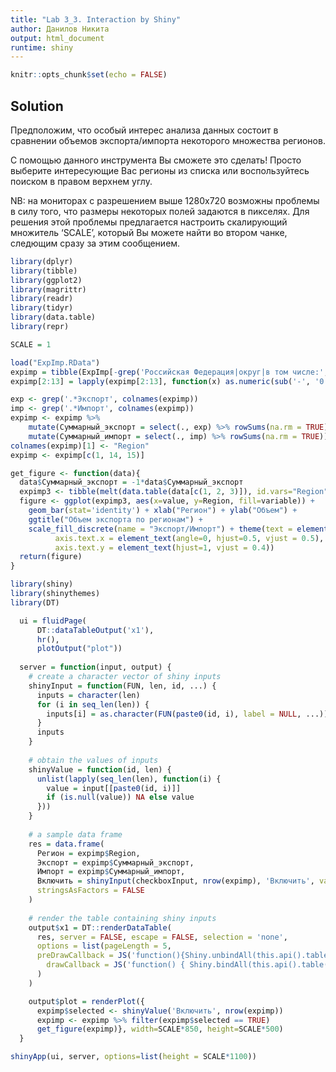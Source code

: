 ```yaml
---
title: "Lab 3_3. Interaction by Shiny"
author: Данилов Никита
output: html_document
runtime: shiny
---
```


```r
knitr::opts_chunk$set(echo = FALSE)
```

## Solution

Предположим, что особый интерес анализа данных состоит в сравнении объемов экспорта/импорта некоторого множества регионов. 

С помощью данного инструмента Вы сможете это сделать! Просто выберите интересующие Вас регионы из списка или воспользуйтесь поиском в правом верхнем углу.

NB: на мониторах с разрешением выше 1280х720 возможны проблемы в силу того, что размеры некоторых полей задаются в пикселях. Для решения этой проблемы предлагается настроить скалирующий множитель 'SCALE', который Вы можете найти во втором чанке, следющим сразу за этим сообщением.

<!-- Загрузим необходимые библиотеки и исходные данные -->
```r
library(dplyr)
library(tibble)
library(ggplot2)
library(magrittr)
library(readr)
library(tidyr)
library(data.table)
library(repr)

SCALE = 1

```

<!-- Преобразуем данные к формату tidydata. А такаже избавимся от совокупных значений -- Российская федерация, округа и т.п. -->
```r
load("ExpImp.RData")
expimp = tibble(ExpImp[-grep('Российская Федерация|округ|в том числе:', ExpImp$Регион),])
expimp[2:13] = lapply(expimp[2:13], function(x) as.numeric(sub('-', '0.', x)))
```


<!-- Выделим столбцы с импортом и экспортом -->
```r
exp <- grep('.*Экспорт', colnames(expimp))
imp <- grep('.*Импорт', colnames(expimp))
expimp <- expimp %>%
    mutate(Суммарный_экспорт = select(., exp) %>% rowSums(na.rm = TRUE)) %>%
    mutate(Суммарный_импорт = select(., imp) %>% rowSums(na.rm = TRUE))
colnames(expimp)[1] <- "Region"
expimp <- expimp[c(1, 14, 15)]
```

```r
get_figure <- function(data){
  data$Суммарный_экспорт = -1*data$Суммарный_экспорт
  expimp3 <- tibble(melt(data.table(data[c(1, 2, 3)]), id.vars="Region"))
  figure <- ggplot(expimp3, aes(x=value, y=Region, fill=variable)) +
    geom_bar(stat='identity') + xlab("Регион") + ylab("Объем") +
    ggtitle("Объем экспорта по регионам") +
    scale_fill_discrete(name = "Экспорт/Импорт") + theme(text = element_text(size=15),
          axis.text.x = element_text(angle=0, hjust=0.5, vjust = 0.5),
          axis.text.y = element_text(hjust=1, vjust = 0.4))
  return(figure)
}
```

```r
library(shiny)
library(shinythemes)
library(DT)

  ui = fluidPage(
      DT::dataTableOutput('x1'),
      hr(),
      plotOutput("plot"))
  
  server = function(input, output) {
    # create a character vector of shiny inputs
    shinyInput = function(FUN, len, id, ...) {
      inputs = character(len)
      for (i in seq_len(len)) {
        inputs[i] = as.character(FUN(paste0(id, i), label = NULL, ...))
      }
      inputs
    }
    
    # obtain the values of inputs
    shinyValue = function(id, len) {
      unlist(lapply(seq_len(len), function(i) {
        value = input[[paste0(id, i)]]
        if (is.null(value)) NA else value
      }))
    }
    
    # a sample data frame
    res = data.frame(
      Регион = expimp$Region,
      Экспорт = expimp$Суммарный_экспорт,
      Импорт = expimp$Суммарный_импорт,
      Включить = shinyInput(checkboxInput, nrow(expimp), 'Включить', value = FALSE),
      stringsAsFactors = FALSE
    )
    
    # render the table containing shiny inputs
    output$x1 = DT::renderDataTable(
      res, server = FALSE, escape = FALSE, selection = 'none', 
      options = list(pageLength = 5, 
      preDrawCallback = JS('function(){Shiny.unbindAll(this.api().table().node()); }'),
        drawCallback = JS('function() { Shiny.bindAll(this.api().table().node()); } ')
      )
    )

    output$plot = renderPlot({
      expimp$selected <- shinyValue('Включить', nrow(expimp))
      expimp <- expimp %>% filter(expimp$selected == TRUE)
      get_figure(expimp)}, width=SCALE*850, height=SCALE*500)
  }
```
```r
shinyApp(ui, server, options=list(height = SCALE*1100))
```


